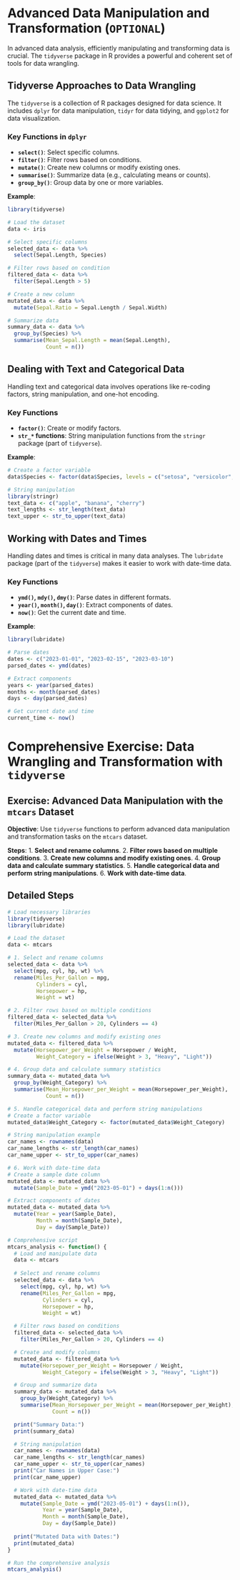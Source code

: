 # Advanced Data Manipulation and Transformation (`OPTIONAL`)

In advanced data analysis, efficiently manipulating and transforming data is crucial. The `tidyverse` package in R provides a powerful and coherent set of tools for data wrangling.

## Tidyverse Approaches to Data Wrangling

The `tidyverse` is a collection of R packages designed for data science. It includes `dplyr` for data manipulation, `tidyr` for data tidying, and `ggplot2` for data visualization.

### Key Functions in `dplyr`
- **`select()`**: Select specific columns.
- **`filter()`**: Filter rows based on conditions.
- **`mutate()`**: Create new columns or modify existing ones.
- **`summarise()`**: Summarize data (e.g., calculating means or counts).
- **`group_by()`**: Group data by one or more variables.

**Example**:

```r
library(tidyverse)

# Load the dataset
data <- iris

# Select specific columns
selected_data <- data %>%
  select(Sepal.Length, Species)

# Filter rows based on condition
filtered_data <- data %>%
  filter(Sepal.Length > 5)

# Create a new column
mutated_data <- data %>%
  mutate(Sepal.Ratio = Sepal.Length / Sepal.Width)

# Summarize data
summary_data <- data %>%
  group_by(Species) %>%
  summarise(Mean_Sepal.Length = mean(Sepal.Length),
            Count = n())
```

## Dealing with Text and Categorical Data

Handling text and categorical data involves operations like re-coding factors, string manipulation, and one-hot encoding.

### Key Functions
- **`factor()`**: Create or modify factors.
- **`str_*` functions**: String manipulation functions from the `stringr` package (part of `tidyverse`).

**Example**:

```r
# Create a factor variable
data$Species <- factor(data$Species, levels = c("setosa", "versicolor", "virginica"))

# String manipulation
library(stringr)
text_data <- c("apple", "banana", "cherry")
text_lengths <- str_length(text_data)
text_upper <- str_to_upper(text_data)
```

## Working with Dates and Times

Handling dates and times is critical in many data analyses. The `lubridate` package (part of the `tidyverse`) makes it easier to work with date-time data.

### Key Functions
- **`ymd()`, `mdy()`, `dmy()`**: Parse dates in different formats.
- **`year()`, `month()`, `day()`**: Extract components of dates.
- **`now()`**: Get the current date and time.

**Example**:

```r
library(lubridate)

# Parse dates
dates <- c("2023-01-01", "2023-02-15", "2023-03-10")
parsed_dates <- ymd(dates)

# Extract components
years <- year(parsed_dates)
months <- month(parsed_dates)
days <- day(parsed_dates)

# Get current date and time
current_time <- now()
```

# Comprehensive Exercise: Data Wrangling and Transformation with `tidyverse`

## Exercise: Advanced Data Manipulation with the `mtcars` Dataset

**Objective**: Use `tidyverse` functions to perform advanced data manipulation and transformation tasks on the `mtcars` dataset.

**Steps**:
1. **Select and rename columns**.
2. **Filter rows based on multiple conditions**.
3. **Create new columns and modify existing ones**.
4. **Group data and calculate summary statistics**.
5. **Handle categorical data and perform string manipulations**.
6. **Work with date-time data**.

## Detailed Steps

```r
# Load necessary libraries
library(tidyverse)
library(lubridate)

# Load the dataset
data <- mtcars

# 1. Select and rename columns
selected_data <- data %>%
  select(mpg, cyl, hp, wt) %>%
  rename(Miles_Per_Gallon = mpg, 
         Cylinders = cyl, 
         Horsepower = hp, 
         Weight = wt)

# 2. Filter rows based on multiple conditions
filtered_data <- selected_data %>%
  filter(Miles_Per_Gallon > 20, Cylinders == 4)

# 3. Create new columns and modify existing ones
mutated_data <- filtered_data %>%
  mutate(Horsepower_per_Weight = Horsepower / Weight,
         Weight_Category = ifelse(Weight > 3, "Heavy", "Light"))

# 4. Group data and calculate summary statistics
summary_data <- mutated_data %>%
  group_by(Weight_Category) %>%
  summarise(Mean_Horsepower_per_Weight = mean(Horsepower_per_Weight),
            Count = n())

# 5. Handle categorical data and perform string manipulations
# Create a factor variable
mutated_data$Weight_Category <- factor(mutated_data$Weight_Category)

# String manipulation example
car_names <- rownames(data)
car_name_lengths <- str_length(car_names)
car_name_upper <- str_to_upper(car_names)

# 6. Work with date-time data
# Create a sample date column
mutated_data <- mutated_data %>%
  mutate(Sample_Date = ymd("2023-05-01") + days(1:n()))

# Extract components of dates
mutated_data <- mutated_data %>%
  mutate(Year = year(Sample_Date),
         Month = month(Sample_Date),
         Day = day(Sample_Date))

# Comprehensive script
mtcars_analysis <- function() {
  # Load and manipulate data
  data <- mtcars
  
  # Select and rename columns
  selected_data <- data %>%
    select(mpg, cyl, hp, wt) %>%
    rename(Miles_Per_Gallon = mpg, 
           Cylinders = cyl, 
           Horsepower = hp, 
           Weight = wt)

  # Filter rows based on conditions
  filtered_data <- selected_data %>%
    filter(Miles_Per_Gallon > 20, Cylinders == 4)

  # Create and modify columns
  mutated_data <- filtered_data %>%
    mutate(Horsepower_per_Weight = Horsepower / Weight,
           Weight_Category = ifelse(Weight > 3, "Heavy", "Light"))

  # Group and summarize data
  summary_data <- mutated_data %>%
    group_by(Weight_Category) %>%
    summarise(Mean_Horsepower_per_Weight = mean(Horsepower_per_Weight),
              Count = n())

  print("Summary Data:")
  print(summary_data)

  # String manipulation
  car_names <- rownames(data)
  car_name_lengths <- str_length(car_names)
  car_name_upper <- str_to_upper(car_names)
  print("Car Names in Upper Case:")
  print(car_name_upper)

  # Work with date-time data
  mutated_data <- mutated_data %>%
    mutate(Sample_Date = ymd("2023-05-01") + days(1:n()),
           Year = year(Sample_Date),
           Month = month(Sample_Date),
           Day = day(Sample_Date))
  
  print("Mutated Data with Dates:")
  print(mutated_data)
}

# Run the comprehensive analysis
mtcars_analysis()
```
